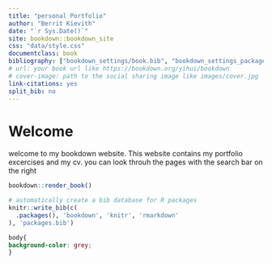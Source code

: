 ```yaml
--- 
title: "personal Portfolio"
author: "Berrit Kievith"
date: "`r Sys.Date()`"
site: bookdown::bookdown_site
css: "data/style.css"
documentclass: book
bibliography: ["bookdown_settings/book.bib", "bookdown_settings_packages.bib"]
# url: your book url like https://bookdown.org/yihui/bookdown
# cover-image: path to the social sharing image like images/cover.jpg
link-citations: yes
split_bib: no
---
```


# Welcome

welcome to my bookdown website. 
This website contains my portfolio excercises and my cv.
you can look throuh the pages with the search bar on the right

```r
bookdown::render_book()
```

```r
# automatically create a bib database for R packages
knitr::write_bib(c(
  .packages(), 'bookdown', 'knitr', 'rmarkdown'
), 'packages.bib')
```


```css
body{
background-color: grey;
}
```


